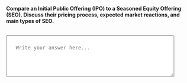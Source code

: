 ::: {.question-block}

<label for="module1_long_q3"><strong>Compare an Initial Public Offering (IPO) to a Seasoned Equity Offering (SEO). Discuss their pricing process, expected market reactions, and main types of SEO.</strong></label><br><br>

<textarea id="module1_long_q3" name="module1_long_q3" rows="4" cols="60" placeholder="Write your answer here..." style="width:90%; padding:25px;"></textarea>


:::
